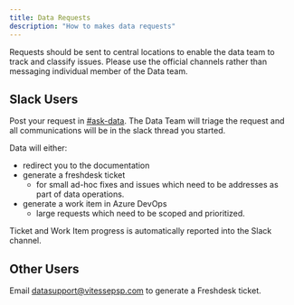 ```yaml
---
title: Data Requests
description: "How to makes data requests"
---
```

Requests should be sent to central locations to enable the data team to track and classify issues.
Please use the official channels rather than messaging individual member of the Data team.

## Slack Users
Post your request in [#ask-data](https://vitessepsp.slack.com/archives/C05LZH09QRY). 
The Data Team will triage the request and all communications will be in the slack thread you started.

Data will either:
* redirect you to the documentation
* generate a freshdesk ticket
  * for small ad-hoc fixes and issues which need to be addresses as part of data operations.
* generate a work item in Azure DevOps
  * large requests which need to be scoped and prioritized.

Ticket and Work Item progress is automatically reported into the Slack channel.

## Other Users

Email datasupport@vitessepsp.com to generate a Freshdesk ticket.

